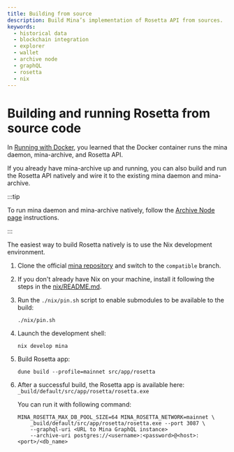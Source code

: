 ```yaml
---
title: Building from source
description: Build Mina’s implementation of Rosetta API from sources.
keywords:
  - historical data
  - blockchain integration
  - explorer
  - wallet
  - archive node
  - graphQL
  - rosetta
  - nix
---
```



# Building and running Rosetta from source code

In [Running with Docker](run-with-docker), you learned that the Docker container runs the mina daemon, mina-archive, and Rosetta API. 

If you already have mina-archive up and running, you can also build and run the Rosetta API natively and wire it to the existing mina daemon and mina-archive.

:::tip

To run mina daemon and mina-archive natively, follow the [Archive Node page](node-operators/archive-node/getting-started) instructions.

:::

The easiest way to build Rosetta natively is to use the Nix development environment.

1. 
    Clone the official [mina repository](https://github.com/MinaProtocol/mina.git) and switch to the `compatible` branch.

1. 
    If you don't already have Nix on your machine, install it following the steps in the [nix/README.md](https://github.com/MinaProtocol/mina/blob/develop/nix/README.md).

1. 
    Run the `./nix/pin.sh` script to enable submodules to be available to the build:

    ```shell
    ./nix/pin.sh
    ```

1. 
    Launch the development shell:

    ```shell
    nix develop mina
    ```

1. 
    Build Rosetta app:

    ```shell
    dune build --profile=mainnet src/app/rosetta
    ```

1. 
    After a successful build, the Rosetta app is available here: `_build/default/src/app/rosetta/rosetta.exe` 

    You can run it with following command:
    ```shell
    MINA_ROSETTA_MAX_DB_POOL_SIZE=64 MINA_ROSETTA_NETWORK=mainnet \
        _build/default/src/app/rosetta/rosetta.exe --port 3087 \
        --graphql-uri <URL to Mina GraphQL instance> 
        --archive-uri postgres://<username>:<password>@<host>:<port>/<db_name>
    ```
